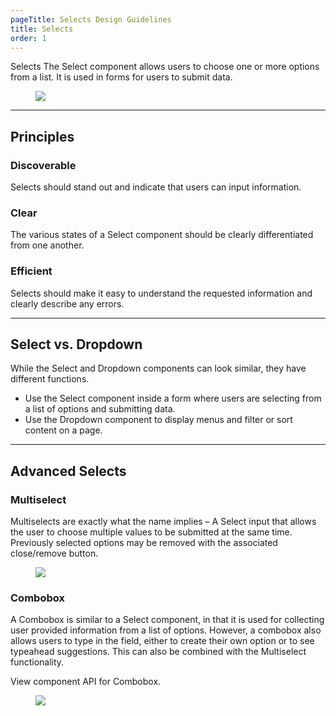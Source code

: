 ```yaml
---
pageTitle: Selects Design Guidelines
title: Selects
order: 1
---
```



<DocsHeading to="/api/select/" type="code">
  Selects
</DocsHeading>

<Paragraph visualStyle="bodyLarge">
  The Select component allows users to choose one or more options from a list. It is used in forms for users to submit data.
</Paragraph>

<span class="horizontal-spacer"></span>

<figure>
  <img src="../../images/inputs/selects-intro-image.png" alt=" " />
</figure>

<span class="horizontal-spacer"></span>
<hr class="article-divider" />

## Principles

### Discoverable

Selects should stand out and indicate that users can input information.

### Clear

The various states of a Select component should be clearly differentiated from one another.

### Efficient

Selects should make it easy to understand the requested information and clearly describe any errors.

<span class="horizontal-spacer"></span>
<hr class="article-divider" />

## Select vs. Dropdown

While the Select and Dropdown components can look similar, they have different functions.

- Use the Select component inside a form where users are selecting from a list of options and submitting data.
- Use the Dropdown component to display menus and filter or sort content on a page.

<span class="horizontal-spacer"></span>
<hr class="article-divider" />

## Advanced Selects

### Multiselect

Multiselects are exactly what the name implies – A Select input that allows the user to choose multiple values to be submitted at the same time. Previously selected options may be removed with the associated close/remove button.

<figure>
  <img src="../../images/inputs/multi-select-example.png" alt=" " />
</figure>

### Combobox

A Combobox is similar to a Select component, in that it is used for collecting user provided information from a list of options. However, a combobox also allows users to type in the field, either to create their own option or to see typeahead suggestions. This can also be combined with the Multiselect functionality.

View <Link to="/api/combobox/">component API</Link> for Combobox.

<figure>
  <img src="../../images/inputs/combobox-example.png" alt=" " />
</figure>

<span class="horizontal-spacer"></span>
